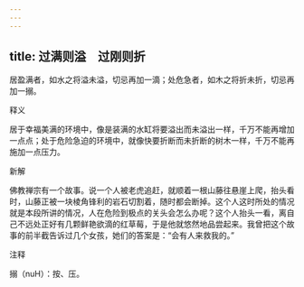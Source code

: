 ```yaml
---
---
---
```

title: 过满则溢　过刚则折
---



居盈满者，如水之将溢未溢，切忌再加一滴；处危急者，如木之将折未折，切忌再加一搦。

释义

居于幸福美满的环境中，像是装满的水缸将要溢出而未溢出一样，千万不能再增加一点点；处于危险急迫的环境中，就像快要折断而未折断的树木一样，千万不能再施加一点压力。

新解

佛教禅宗有一个故事。说一个人被老虎追赶，就顺着一根山藤往悬崖上爬，抬头看时，山藤正被一块棱角锋利的岩石切割着，随时都会断掉。这个人这时所处的情况就是本段所讲的情况，人在危险到极点的关头会怎么办呢？这个人抬头一看，离自己不远处正好有几颗鲜艳欲滴的红草莓，于是他就悠然地品尝起来。我曾把这个故事的前半截告诉过几个女孩，她们的答案是：“会有人来救我的。”

注释

搦（nuH）：按、压。